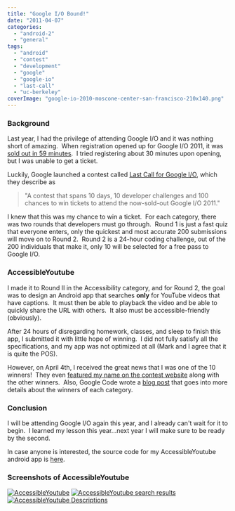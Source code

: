 ```yaml
---
title: "Google I/O Bound!"
date: "2011-04-07"
categories: 
  - "android-2"
  - "general"
tags: 
  - "android"
  - "contest"
  - "development"
  - "google"
  - "google-io"
  - "last-call"
  - "uc-berkeley"
coverImage: "google-io-2010-moscone-center-san-francisco-210x140.png"
---
```


### Background

Last year, I had the privilege of attending Google I/O and it was nothing short of amazing.  When registration opened up for Google I/O 2011, it was [sold out in 59 minutes](http://techcrunch.com/2011/02/07/google-io-tickets-sell-out-in-59-minutes/).  I tried registering about 30 minutes upon opening, but I was unable to get a ticket.

Luckily, Google launched a contest called [Last Call for Google I/O](https://sites.google.com/site/lastcallforio2011/Home), which they describe as

> "A contest that spans 10 days, 10 developer challenges and 100 chances to win tickets to attend the now-sold-out Google I/O 2011."

I knew that this was my chance to win a ticket.  For each category, there was two rounds that developers must go through.  Round 1 is just a fast quiz that everyone enters, only the quickest and most accurate 200 submissions will move on to Round 2.  Round 2 is a 24-hour coding challenge, out of the 200 individuals that make it, only 10 will be selected for a free pass to Google I/O.

### AccessibleYoutube

I made it to Round II in the Accessibility category, and for Round 2, the goal was to design an Android app that searches **only** for YouTube videos that have captions.  It must then be able to playback the video and be able to quickly share the URL with others.  It also must be accessible-friendly (obviously).

After 24 hours of disregarding homework, classes, and sleep to finish this app, I submitted it with little hope of winning.  I did not fully satisfy all the specifications, and my app was not optimized at all (Mark and I agree that it is quite the POS).

However, on April 4th, I received the great news that I was one of the 10 winners!  They even [featured my name on the contest website](https://sites.google.com/site/lastcallforio2011/accessibility) along with the other winners.  Also, Google Code wrote a [blog post](http://googlecode.blogspot.com/2011/04/and-glory-goes-tolast-call-for-google.html) that goes into more details about the winners of each category.

### Conclusion

I will be attending Google I/O again this year, and I already can't wait for it to begin.  I learned my lesson this year...next year I will make sure to be ready by the second.

In case anyone is interested, the source code for my AccessibleYoutube android app is [here](https://github.com/meltedxice/AccessibleYoutube).

### Screenshots of AccessibleYoutube

[![](images/main.png "AccessibleYoutube")](http://www.jessechen.net/blog/wp-content/uploads/2011/04/main.png) [![](images/results.png "AccessibleYoutube search results")](http://www.jessechen.net/blog/wp-content/uploads/2011/04/results.png)[![](images/video.png "AccessibleYoutube Descriptions")](http://www.jessechen.net/blog/wp-content/uploads/2011/04/video.png)
